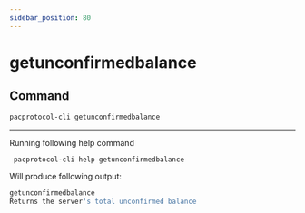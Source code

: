 ```yaml
---
sidebar_position: 80
---
```


# getunconfirmedbalance
## Command

```bash
pacprotocol-cli getunconfirmedbalance
```





___

Running following help command
```bash
 pacprotocol-cli help getunconfirmedbalance
```
Will produce following output:


```bash
getunconfirmedbalance
Returns the server's total unconfirmed balance

```

